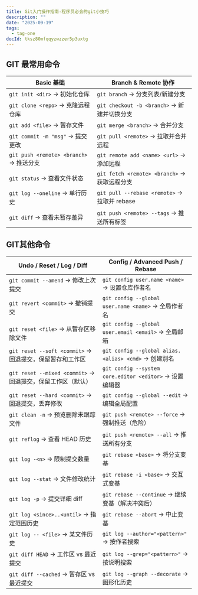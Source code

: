 ```yaml
---
title: Git入门操作指南-程序员必会的git小技巧
description: ""
date: "2025-09-19"
tags:
  - tag-one
docId: tksz80mfqqyzwzzer5p3uxtg
---
```


## GIT 最常用命令

| Basic 基础                              | Branch & Remote 协作                         |
| --------------------------------------- | -------------------------------------------- |
| `git init <dir>` → 初始化仓库           | `git branch` → 分支列表/新建分支             |
| `git clone <repo>` → 克隆远程仓库       | `git checkout -b <branch>` → 新建并切换分支  |
| `git add <file>` → 暂存文件             | `git merge <branch>` → 合并分支              |
| `git commit -m "msg"` → 提交更改        | `git pull <remote>` → 拉取并合并远程         |
| `git push <remote> <branch>` → 推送分支 | `git remote add <name> <url>` → 添加远程     |
| `git status` → 查看文件状态             | `git fetch <remote> <branch>` → 获取远程分支 |
| `git log --oneline` → 单行历史          | `git pull --rebase <remote>` → 拉取并 rebase |
| `git diff` → 查看未暂存差异             | `git push <remote> --tags` → 推送所有标签    |

## GIT其他命令

| Undo / Reset / Log / Diff                                   | Config / Advanced Push / Rebase                         |
| ----------------------------------------------------------- | ------------------------------------------------------- |
| `git commit --amend` → 修改上次提交                         | `git config user.name <name>` → 设置仓库作者名          |
| `git revert <commit>` → 撤销提交                            | `git config --global user.name <name>` → 全局作者名     |
| `git reset <file>` → 从暂存区移除文件                       | `git config --global user.email <email>` → 全局邮箱     |
| `git reset --soft <commit>` → 回退提交，保留暂存和工作区    | `git config --global alias.<alias> <cmd>` → 创建别名    |
| `git reset --mixed <commit>` → 回退提交，保留工作区（默认） | `git config --system core.editor <editor>` → 设置编辑器 |
| `git reset --hard <commit>` → 回退提交，丢弃修改            | `git config --global --edit` → 编辑全局配置             |
| `git clean -n` → 预览删除未跟踪文件                         | `git push <remote> --force` → 强制推送（危险）          |
| `git reflog` → 查看 HEAD 历史                               | `git push <remote> --all` → 推送所有分支                |
| `git log -<n>` → 限制提交数量                               | `git rebase <base>` → 将分支变基                        |
| `git log --stat` → 文件修改统计                             | `git rebase -i <base>` → 交互式变基                     |
| `git log -p` → 提交详细 diff                                | `git rebase --continue` → 继续变基（解决冲突后）        |
| `git log <since>..<until>` → 指定范围历史                   | `git rebase --abort` → 中止变基                         |
| `git log -- <file>` → 某文件历史                            | `git log --author="<pattern>"` → 按作者搜索             |
| `git diff HEAD` → 工作区 vs 最近提交                        | `git log --grep="<pattern>"` → 按说明搜索               |
| `git diff --cached` → 暂存区 vs 最近提交                    | `git log --graph --decorate` → 图形化历史               |
